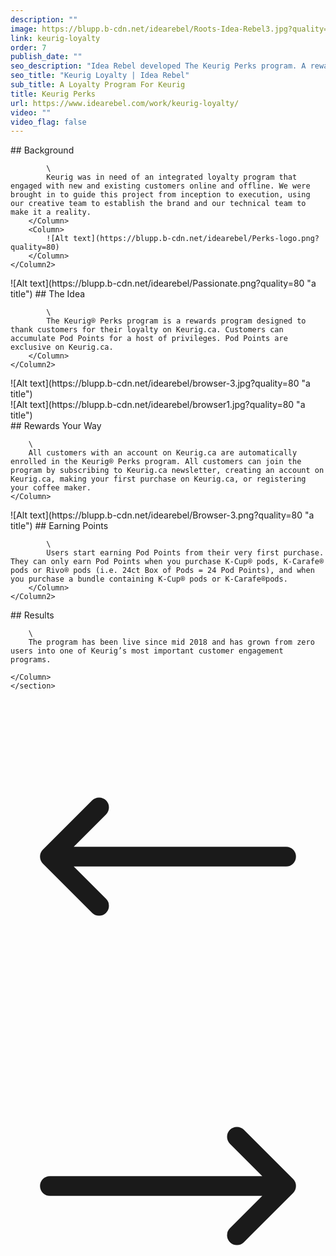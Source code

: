```yaml
---
description: ""
image: https://blupp.b-cdn.net/idearebel/Roots-Idea-Rebel3.jpg?quality=80
link: keurig-loyalty
order: 7
publish_date: ""
seo_description: "Idea Rebel developed The Keurig Perks program. A rewards program designed to thank customers for their loyalty on Keurig.ca."
seo_title: "Keurig Loyalty | Idea Rebel"
sub_title: A Loyalty Program For Keurig
title: Keurig Perks
url: https://www.idearebel.com/work/keurig-loyalty/
video: ""
video_flag: false
---
```


<section class="container mx-auto max-w-6xl py-10">
    <Column2>
        <Column>
            ## Background

            \
            Keurig was in need of an integrated loyalty program that engaged with new and existing customers online and offline. We were brought in to guide this project from inception to execution, using our creative team to establish the brand and our technical team to make it a reality.  
        </Column>
        <Column>
            ![Alt text](https://blupp.b-cdn.net/idearebel/Perks-logo.png?quality=80)
        </Column>
    </Column2>
</section>
<section class="container mx-auto max-w-6xl py-10">
    <Column2>
        <Column>
            ![Alt text](https://blupp.b-cdn.net/idearebel/Passionate.png?quality=80 "a title")
        </Column>
        <Column> 
            ## The Idea

            \
            The Keurig® Perks program is a rewards program designed to thank customers for their loyalty on Keurig.ca. Customers can accumulate Pod Points for a host of privileges. Pod Points are exclusive on Keurig.ca.
        </Column>
    </Column2>
</section>
<section class="container mx-auto max-w-6xl p-20 bg-zinc-200">
    <Column>
        ![Alt text](https://blupp.b-cdn.net/idearebel/browser-3.jpg?quality=80 "a title")
    </Column>
</section>

<section class="container mx-auto max-w-6xl p-20 bg-zinc-200 mt-20">
    <Column>
        ![Alt text](https://blupp.b-cdn.net/idearebel/browser1.jpg?quality=80 "a title")
    </Column>
</section>
<section class="container mx-auto max-w-6xl py-10">
    <Column>
        ## Rewards Your Way

        \
        All customers with an account on Keurig.ca are automatically enrolled in the Keurig® Perks program. All customers can join the program by subscribing to Keurig.ca newsletter, creating an account on Keurig.ca, making your first purchase on Keurig.ca, or registering your coffee maker.
    </Column>
</section>
<section class="container mx-auto max-w-6xl py-10">
    <Column2>
        <Column>
            ![Alt text](https://blupp.b-cdn.net/idearebel/Browser-3.png?quality=80 "a title")
        </Column>
        <Column> 
            ## Earning Points

            \
            Users start earning Pod Points from their very first purchase. They can only earn Pod Points when you purchase K-Cup® pods, K-Carafe® pods or Rivo® pods (i.e. 24ct Box of Pods = 24 Pod Points), and when you purchase a bundle containing K-Cup® pods or K-Carafe®pods.
        </Column>
    </Column2>
</section>   
<section class="bg-zinc-200 mt-20">
    <section class="container ml-56 max-w-6xl py-20 w-1/2">
    <Column>
        ## Results

        \
        The program has been live since mid 2018 and has grown from zero users into one of Keurig’s most important customer engagement programs.

    </Column>
    </section>
</section>
<section class="container mx-auto max-w-6xl p-2">
    <Column>
        <div class="flex justify-between">
            <a href="/work/air-canada/" class="underline">
                <div class="flex flex-col gap-2">
                    <ParagraphGaramond
                        text="Previous Project"
                    />
                    <div class="flex items-center gap-2">
                        <svg xmlns="http://www.w3.org/2000/svg" fill="none" viewBox="0 0 24 24" stroke-width="1.5" stroke="currentColor" class="w-6 h-6">
                            <path stroke-linecap="round" stroke-linejoin="round" d="M6.75 15.75L3 12m0 0l3.75-3.75M3 12h18" />
                        </svg>
                        <H3
                            text="Air Canada"
                        />
                    </div>
                </div>
            </a>
            <a href="/work/ford-virtual-reality/" class="underline">
                <div class="flex flex-col gap-2 text-right">
                    <ParagraphGaramond
                        text="Next Project"
                    />
                    <div class="flex items-center gap-2">
                        <H3
                            text="Ford VR App"
                        />
                        <svg xmlns="http://www.w3.org/2000/svg" fill="none" viewBox="0 0 24 24" stroke-width="1.5" stroke="currentColor" class="w-6 h-6">
                            <path stroke-linecap="round" stroke-linejoin="round" d="M17.25 8.25L21 12m0 0l-3.75 3.75M21 12H3" />
                        </svg>
                    </div>
                </div>
            </a>
        </div>
    </Column>
</section>
